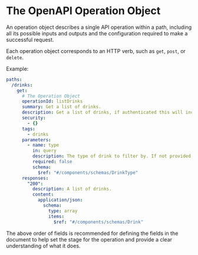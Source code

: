 
# The OpenAPI Operation Object

An operation object describes a single API operation within a path, including all its possible inputs and outputs and the configuration required to make a successful request.

Each operation object corresponds to an HTTP verb, such as `get`, `post`, or `delete`.

Example:

```yaml
paths:
  /drinks:
    get:
      # The Operation Object
      operationId: listDrinks
      summary: Get a list of drinks.
      description: Get a list of drinks, if authenticated this will include stock levels and product codes otherwise it will only include public information.
      security:
        - {}
      tags:
        - drinks
      parameters:
        - name: type
          in: query
          description: The type of drink to filter by. If not provided all drinks will be returned.
          required: false
          schema:
            $ref: "#/components/schemas/DrinkType"
      responses:
        "200":
          description: A list of drinks.
          content:
            application/json:
              schema:
                type: array
                items:
                  $ref: "#/components/schemas/Drink"
```

<Table
  title="Operation Object Fields"
  data={[
    {
      field: "`operationId`",
      type: "String",
      required: "",
      description: "A unique identifier for the operation, this **_must_** be unique within the document, and is **_case sensitive_**. It is **_recommended_** to always define an `operationId`, but is not required."
    },
    {
      field: "`deprecated`",
      type: "Boolean",
      required: "",
      description: "Whether the operation is deprecated or not. Defaults to `false`."
    },
    {
      field: "`summary`",
      type: "String",
      required: "",
      description: "A short summary of what the operation does. This may contain [CommonMark syntax](https://spec.commonmark.org/) to provide a rich description."
    },
    {
      field: "`description`",
      type: "String",
      required: "",
      description: "A detailed description of the operation, what it does, and how to use it. This may contain [CommonMark syntax](https://spec.commonmark.org/) to provide a rich description."
    },
    {
      field: "`servers`",
      type: "[Servers](/openapi/servers)",
      required: "",
      description: "A list of [Server Objects](/openapi/servers) that override the servers defined at the document and path levels and apply to this operation."
    },
    {
      field: "`security`",
      type: "[Security](/openapi/security)",
      required: "",
      description: "A list of [Security Requirement Objects](/openapi/security#security-requirement-object) that override the security requirements defined at the document and path levels and apply to this operation."
    },
    {
      field: "`x-*`",
      type: "[Extensions](/openapi/extensions)",
      required: "",
      description: "Any number of extension fields can be added to the operation object that can be used by tooling and vendors."
    },
    {
      field: "`parameters`",
      type: "[Parameters](/openapi/paths/parameters)",
      required: "",
      description: "A list of [Parameter Objects](/openapi/paths/parameters#parameter-object) that are available to this operation. The parameters defined here merge with any defined at the path level, overriding any duplicates."
    },
    {
      field: "`requestBody`",
      type: "[Request Body Object](/openapi/paths/operations/requests)",
      required: "",
      description: "The request body for this operation where the [HTTP method supports a request body](https://httpwg.org/specs/rfc7231.html). Otherwise, this field is ignored."
    },
    {
      field: "`responses`",
      type: "[Responses](/openapi/paths/operations/responses)",
      required: "✅",
      description: "A map of [Response Objects](/openapi/paths/operations/responses#response-object) that define the possible responses from executing this operation."
    },
    {
      field: "`callbacks`",
      type: "[Callbacks](/openapi/paths/operations/callbacks)",
      required: "",
      description: "A map of [Callback Objects](/openapi/paths/operations/callbacks#callback-object) that define possible callbacks that may be executed as a result of this operation."
    }
  ]}
  columns={[
    {
      key: "field",
      header: "Field"
    },
    {
      key: "type",
      header: "Type"
    },
    {
      key: "required",
      header: "Required"
    },
    {
      key: "description",
      header: "Description"
    }
  ]}
/>

The above order of fields is recommended for defining the fields in the document to help set the stage for the operation and provide a clear understanding of what it does.
